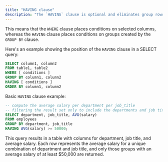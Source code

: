 ```yaml
---
title: "HAVING clause"
description: "The `HAVING` clause is optional and eliminates group rows that do not satisfy a given condition. `HAVING` is similar to the `WHERE` clause, but `WHERE` occurs before the grouping, and `HAVING` occurs after."
---
```


This means that the `WHERE` clause places conditions on selected columns, whereas the `HAVING` clause places conditions on groups created by the `GROUP BY` clause.

Here's an example showing the position of the `HAVING` clause in a SELECT query:

```sql
SELECT column1, column2
FROM table1, table2
WHERE [ conditions ]
GROUP BY column1, column2
HAVING [ conditions ]
ORDER BY column1, column2
```

Basic `HAVING` clause example:

```sql
-- compute the average salary per department per job_title
-- filtering the result set only to include the departments and job titles with an average salary of at least $50,000
SELECT department, job_title, AVG(salary)
FROM employees
GROUP BY department, job_title
HAVING AVG(salary) >= 50000;
```

This query results in a table with columns for department, job title, and average salary. Each row represents the average salary for a unique combination of department and job title, and only those groups with an average salary of at least $50,000 are returned.
